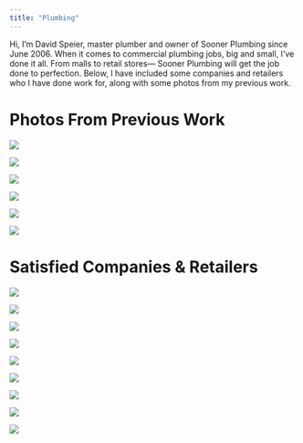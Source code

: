 ```yaml
---
title: "Plumbing"
---
```


Hi, I'm David Speier, master plumber and owner of Sooner Plumbing since June 2006. When it comes to commercial plumbing jobs, big and small, I've done it all. From malls to retail stores— Sooner Plumbing will get the job done to perfection. Below, I have included some companies and retailers who I have done work for, along with some photos from my previous work.

# Photos From Previous Work

::: {layout-ncol="3"}
![](images/plumbing4.png)

![](images/plumbing8.png)

![](images/plumbing7.png)

![](images/plumbing2.jpeg)

![](images/plumbing3.jpeg)

![](images/plumbing1.jpg)
:::

# Satisfied Companies & Retailers 

::: {layout-ncol="3"}
![](images/companies/dns.png)

![](images/companies/AutoZone.png)

![](images/companies/bath_and_body_works.png)

![](images/companies/panda_express.png)

![](images/companies/ulta.png)

![](images/companies/twelve_oaks.png)

![](images/companies/chesterfield.png)

![](images/companies/rehab_phys.png)

![](images/companies/Briarwood_Mall.png)

:::